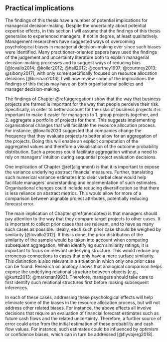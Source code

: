 ## Practical implications

The findings of this thesis have a number of potential implications for
managerial decision-making. Despite the uncertainty about potential expertise
effects, in this section I will assume that the findings of this thesis
generalise to experienced managers, if not in degree, at least qualitatively.
Management researchers have suggested ways of overcoming psychological biases in
managerial decision-making ever since such biases were identified. Many
practitioner-oriented papers have used the findings of the judgement and
uncertainty literature both to explain managerial decision-making processes and
to suggest ways of reducing bias [@lovallo2014; @koller2012; @hall2012;
@courtney1997; @courtney2013; @sibony2017], with only some specifically focused
on resource allocation decisions [@birshan2013]. I will now review some of the
implications the findings of this thesis may have on both organisational
policies and manager decision-making.

The findings of Chapter \@ref(aggregation) show that the way that business
projects are framed is important for the way that people perceive their risk.
Specifically, in order to better account for the risks of business projects it
is important to make it easier for managers to 1. group projects together,
and 2. aggregate a portfolio of projects for them. This suggests implementing
organisational changes that will facilitate the resource allocation process. For
instance, @lovallo2020 suggested that companies change the frequency that they
evaluate projects to better allow for an aggregation of the projects. Doing this
will enable an explicit computation of the aggregated values and therefore a
visualisation of the outcome probability distribution. Such a process could
facilitate aggregation without a need to rely on managers' intuition during
sequential project evaluation decisions.

One implication of Chapter \@ref(alignment) is that it is important to expose
the variance underlying abstract financial measures. Further, translating such
numerical variance estimates into clear verbal clear would help facilitate
managers' understanding and implementation of such estimates. Organisational
changes could include reducing diversification so that there is less reliance on
abstract metrics. This would allow for more of a comparison between alignable
project attributes, potentially reducing forecast error.

The main implication of Chapter \@ref(anecdotes) is that managers should pay
attention to the way that they compare target projects to other cases. It is
important to collect prior cases that are relevant, and to have as many such
cases as possible. Ideally, each such prior case should be weighed by similarity
[@lovallo2012]. If this is done, the prior distribution of the similarity of the
sample would be taken into account when computing subsequent aggregation. When
identifying such similarity ratings, it is important to focus on relevant
underlying structure. This would reduce any erroneous connections to cases that
only have a mere surface similarity. This distinction is also relevant in a
situation in which only one prior case can be found. Research on analogy shows
that analogical comparison helps expose the underlying relational structure
between objects [e.g., @kurtz2013; @markman1993]. Therefore, managers should
take care to first identify such relational structures first before making
subsequent inferences.

In each of these cases, addressing these psychological effects will help
eliminate some of the biases in the resource allocation process, but will not
address other related biases. For instance, the above effects all involve
decisions that require an evaluation of financial forecast estimates such as
future cash flows and the related uncertainty. Therefore, a further source of
error could arise from the initial estimation of these probability and cash flow
values. For instance, such estimates could be influenced by optimism or
confidence biases, which can in turn be addressed [@flyvbjerg2018].
